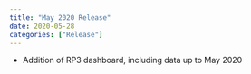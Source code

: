 ```yaml
---
title: "May 2020 Release"
date: 2020-05-28
categories: ["Release"]
---
```


* Addition of RP3 dashboard, including data up to May 2020